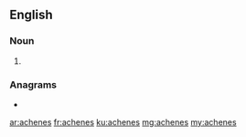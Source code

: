 ==English==

===Noun===
{{head|en|noun plural form}}

# {{plural of|achene|lang=en}}

===Anagrams===
* {{l|en|enchase}}

[[ar:achenes]]
[[fr:achenes]]
[[ku:achenes]]
[[mg:achenes]]
[[my:achenes]]